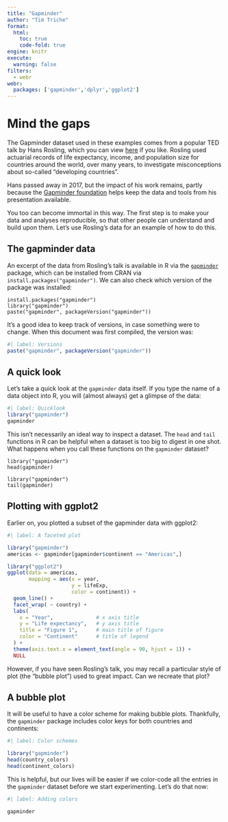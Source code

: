 ```yaml
---
title: "Gapminder"
author: "Tim Triche"
format: 
  html:
    toc: true
    code-fold: true
engine: knitr
execute:
  warning: false
filters:
  - webr
webr:
  packages: ['gapminder','dplyr','ggplot2']
---
```


# Mind the gaps

The Gapminder dataset used in these examples comes from a popular TED talk by
Hans Rosling, which you can view <a href="https://www.youtube.com/watch?v=hVimVzgtD6w">here</a> if you like. Rosling used actuarial records of life expectancy,
income, and population size for countries around the world, over many years, to 
investigate misconceptions about so-called "developing countries". 

Hans passed away in 2017, but the impact of his work remains, partly because the
<a href="https://www.gapminder.org/about/about-gapminder/history/">Gapminder 
foundation</a> helps keep the data and tools from his presentation available.

You too can become immortal in this way. The first step is to make your data and
analyses reproducible, so that other people can understand and build upon them.
Let's use Rosling's data for an example of how to do this.


## The gapminder data

An excerpt of the data from Rosling's talk is available in R via the
<a href="https://cran.r-project.org/package=gapminder">`gapminder`</a>
package, which can be installed from CRAN via `install.packages("gapminder")`.
We can also check which version of the package was installed:

```webr-r
install.packages("gapminder")
library("gapminder")
paste("gapminder", packageVersion("gapminder"))
```

It's a good idea to keep track of versions, in case something were to change.
When this document was first compiled, the version was:

```r
#| label: Versions
paste("gapminder", packageVersion("gapminder"))
```

## A quick look

Let's take a quick look at the `gapminder` data itself. If you type the name
of a data object into R, you will (almost always) get a glimpse of the data:

```r
#| label: Quicklook 
library("gapminder")
gapminder
```

This isn't necessarily an ideal way to inspect a dataset.  The `head` and `tail`
functions in R can be helpful when a dataset is too big to digest in one shot. 
What happens when you call these functions on the `gapminder` dataset?

```webr-r
library("gapminder")
head(gapminder)
```

```webr-r
library("gapminder")
tail(gapminder)
```

## Plotting with ggplot2

Earlier on, you plotted a subset of the gapminder data with ggplot2:

```r
#| label: A faceted plot

library("gapminder") 
americas <- gapminder[gapminder$continent == "Americas",]

library("ggplot2")
ggplot(data = americas, 
       mapping = aes(x = year, 
                     y = lifeExp, 
                     color = continent)) +
  geom_line() + 
  facet_wrap( ~ country) +
  labs(
    x = "Year",              # x axis title
    y = "Life expectancy",   # y axis title
    title = "Figure 1",      # main title of figure
    color = "Continent"      # title of legend
  ) +
  theme(axis.text.x = element_text(angle = 90, hjust = 1)) + 
  NULL
```

However, if you have seen Rosling's talk, you may recall a particular style 
of plot (the "bubble plot") used to great impact.  Can we recreate that plot?


## A bubble plot

It will be useful to have a color scheme for making bubble plots.  Thankfully,
the `gapminder` package includes color keys for both countries and continents:

```r
#| label: Color schemes

library("gapminder") 
head(country_colors)
head(continent_colors)

```

This is helpful, but our lives will be easier if we color-code all the entries
in the `gapminder` dataset before we start experimenting.  Let's do that now:

```r
#| label: Adding colors

gapminder 


```


